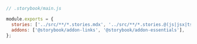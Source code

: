 ```js
// .storybook/main.js

module.exports = {
  stories: ['../src/**/*.stories.mdx', '../src/**/*.stories.@(js|jsx|ts|tsx)'],
  addons: ['@storybook/addon-links', '@storybook/addon-essentials'],
};
```
